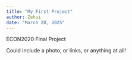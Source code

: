 ```yaml
---
title: "My First Project"
author: Zehui
date: "March 28, 2025"
---
```


ECON2020 Final Project

Could include a photo, or links, or anything at all!